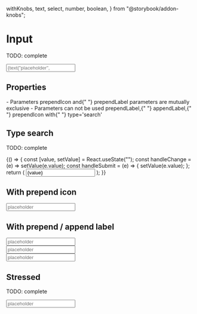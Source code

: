   withKnobs,
  text,
  select,
  number,
  boolean,
} from "@storybook/addon-knobs";



<Meta title="Atoms/Input" component={Input} />

# Input

TODO: complete

<Preview>
  <Story name="default" parameters={{ decorators: [withKnobs, withA11y] }}>
    <Input
      type={select("type", [
        "text",
        "tel",
        "number",
        "password",
        "email",
        "search",
      ])}
      label={text("label", "Label")}
      placeholder={text("placeholder", "placeholder")}
      multiRows={boolean("multiRows", false)}
      rows={number("rows", 1)}
      focused={boolean("focused", false)}
      autoCapitalize={boolean("autoCapitalize", false)}
      autoCorrect={boolean("autoCorrect", false)}
      error={text("error", "")}
      name="name"
      onChange={action("onChange")}
    />
  </Story>
</Preview>

## Properties

<Props of={Input.type} />
<Text>
  - Parameters <Text appearance="primary">prependIcon </Text> and{" "}
  <Text appearance="primary"> prependLabel </Text> parameters are mutually
  exclusive
</Text>
<Text>
  - Parameters can not be used <Text appearance="primary">prependLabel</Text>,{" "}
  <Text appearance="primary">appendLabel</Text>,{" "}
  <Text appearance="primary">prependIcon</Text> with{" "}
  <Text appearance="primary">type=&apos;search&apos;</Text>
</Text>

## Type search

TODO: complete

<Preview withToolbar>
  <Story name="type search" parameters={{ decorators: [withKnobs, withA11y] }}>
    {() => {
      const [value, setValue] = React.useState("");
      const handleChange = (e) => setValue(e.value);
      const handleSubmit = (e) => {
        setValue(e.value);
      };
      return (
        <Input
          type="search"
          placeholder="placeholder"
          name="name"
          value={value}
          onChange={handleChange}
          onSubmit={handleSubmit}
        />
      );
    }}
  </Story>
</Preview>

## With prepend icon

<Preview withToolbar>
  <Story name="with prepend icon">
    <Input
      label="Label"
      prependIcon={ArrowRightIcon}
      value=""
      placeholder="placeholder"
      name="name"
      error={text("error", "")}
    />
  </Story>
</Preview>

## With prepend / append label

<Preview withToolbar>
  <Story name="with prepend / append label">
    <Input
      label="Label"
      prependLabel={select("prependLabel", ["$", "R$", "U$S"], "$")}
      appendLabel={select("appendLabel", ["cm", "kg"], "cm")}
      inputMode="decimal"
      value=""
      placeholder="placeholder"
      name="name"
      error={text("error", "")}
    />
    <br />
    <Input
      label="Label"
      prependLabel={select("prependLabel2", ["$", "R$", "U$S"], "U$S")}
      inputMode="decimal"
      value=""
      placeholder="placeholder"
      name="name"
      error={text("error", "")}
    />
    <br />
    <Input
      label="Label"
      appendLabel={select("appendLabel2", ["cm", "kg"], "kg")}
      inputMode="decimal"
      value=""
      placeholder="placeholder"
      name="name"
      error={text("error", "")}
    />
  </Story>
</Preview>

## Stressed

TODO: complete

<Preview withToolbar>
  <Story name="stressed">
    <Input
      label={LOREM_STRESS}
      value=""
      name="name"
      placeholder="placeholder"
    />
  </Story>
</Preview>
